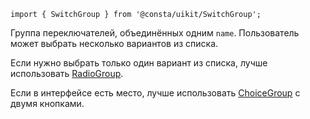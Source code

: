 
```tsx
import { SwitchGroup } from '@consta/uikit/SwitchGroup';
```

Группа переключателей, объединённых одним `name`. Пользователь может выбрать несколько вариантов из списка.

Если нужно выбрать только один вариант из списка, лучше использовать [RadioGroup](##LIBS.LIB.STAND/lib:uikit/stand:components-radiogroup-stable).

Если в интерфейсе есть место, лучше использовать [ChoiceGroup](##LIBS.LIB.STAND/lib:uikit/stand:components-choicegroup-stable) с двумя кнопками.
